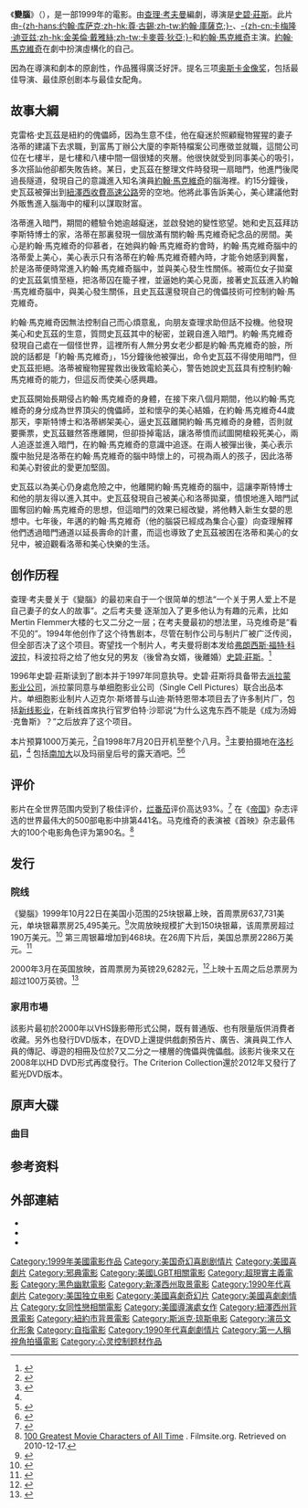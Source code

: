 {{NoteTA
|T=zh-hans:成为约翰·马尔科维奇;zh-hk:玩謝麥高維治;zh-tw:變腦;
|1=zh-hans:成为约翰·马尔科维奇;zh-hk:玩謝麥高維治;zh-tw:變腦;
|2=zh-hans:马尔科维奇;zh-hk:麥高維治;zh-tw:馬克維奇;
|3=zh-hans:查理·考夫曼; zh-hk:查理·卡夫曼; zh-tw:查理·考夫曼;
|4=zh-hk:原声大碟; zh-tw:原聲帶;
}}
{{Infobox Film
| name = 變腦
| original_name = {{lang|en|''Being John Malkovich''}}
| image = Being John Malkovich poster.jpg
| caption = 电影海报
| director = [[史派克·瓊斯|史派克·瓊斯]]   
| producer = [[Steve_Golin|Steve Golin]]<br>[[Vincent_Landay|Vincent Landay]]<br>[[Sandy_Stern|Sandy Stern]]<br>[[Michael_Stipe|Michael Stipe]]
| writer =   [[查里·考夫曼|查里·考夫曼]]
| starring =[[约翰·库萨克|约翰·库萨克]]<br>[[金美倫·戴雅絲|金美倫·戴雅絲]]<br>[[凯瑟琳·基纳|凯瑟琳·基纳]]<br>[[Orson_Bean|Orson Bean]]<br>[[查理·辛|查理·辛]]<br>[[約翰·馬克維奇|約翰·馬克維奇]]<br>[[Mary_Kay_Place|Mary Kay Place]] |
| music = [[卡特·伯韦尔|卡特·伯韦尔]]
| cinematography = [[Lance_Acord|Lance Acord]]
| editing = [[Eric_Zumbrunnen|Eric Zumbrunnen]]
| distributor = [[焦點影業|焦點影業]] (1999-2002)<br>[[環球影業|環球影業]] ([[美國|美國]]以外 1999-2002，全球 2002-)<br>[[Alliance_Films|Alliance Films]] (加拿大)
| released = {{flagicon|USA}} 1999年10月22日<br>{{flagicon|AUS}} 1999年12月26日<br>{{flagicon|UK}} 2000年3月17日<br>{{flagicon|NZL}} 2000年5月18日
| runtime = 112 分鐘  
| language = 英語
| budget = 13,000,000 美圓 (估算)
}}

《'''變腦'''》（{{lang-en|Being John Malkovich}}），是一部1999年的電影。由[[查理·考夫曼|查理·考夫曼]]編劇，導演是[[史碧·莊斯|史碧·莊斯]]。此片由[[約翰·庫薩克|-{zh-hans:约翰·库萨克;zh-hk:尊·古錫;zh-tw:約翰·庫薩克;}-]]、[[卡麥蓉·狄亞茲|-{zh-cn:卡梅隆·迪亚兹;zh-hk:金美倫·戴雅絲;zh-tw:卡麥蓉·狄亞;}-]]和[[約翰·馬克維奇|約翰·馬克維奇]]主演。[[約翰·馬克維奇|約翰·馬克維奇]]在劇中扮演虛構化的自己。

因為在導演和劇本的原創性，作品獲得廣泛好評。提名三项[[奥斯卡金像奖|奥斯卡金像奖]]，包括最佳导演、最佳原创剧本与最佳女配角。

==故事大綱==
克雷格·史瓦茲是紐約的傀儡師，因為生意不佳，他在癡迷於照顧寵物猩猩的妻子洛蒂的建議下去求職，到富馬丁辦公大廈的李斯特檔案公司應徵並就職，這間公司位在七樓半，是七樓和八樓中間一個很矮的夾層。他很快就受到同事美心的吸引，多次搭訕他卻都失敗告終。某日，史瓦茲在整理文件時發現一扇暗門，他進門後爬過長隧道，發現自己的意識進入知名演員[[約翰·馬克維奇|約翰·馬克維奇]]的腦海裡。約15分鐘後，史瓦茲被彈出到[[紐澤西收費高速公路|紐澤西收費高速公路]]旁的空地。他將此事告訴美心，美心建議他對外販售進入腦海中的權利以謀取財富。

洛蒂進入暗門，期間的體驗令她逾越癡迷，並啟發她的變性慾望。她和史瓦茲拜訪李斯特博士的家，洛蒂在那裏發現一個放滿有關約翰·馬克維奇紀念品的房間。美心是約翰·馬克維奇的仰慕者，在她與約翰·馬克維奇約會時，約翰·馬克維奇腦中的洛蒂愛上美心，美心表示只有洛蒂在約翰·馬克維奇體內時，才能令她感到興奮，於是洛蒂便時常進入約翰·馬克維奇腦中，並與美心發生性關係。被兩位女子拋棄的史瓦茲氣憤至極，把洛蒂囚在籠子裡，並逼她約美心見面，接著史瓦茲進入約翰·馬克維奇腦中，與美心發生關係，且史瓦茲還發現自己的傀儡技術可控制約翰·馬克維奇。

約翰·馬克維奇因無法控制自己而心煩意亂，向朋友查理求助但話不投機。他發現美心和史瓦茲的生意，質問史瓦茲其中的秘密，並親自進入暗門。約翰·馬克維奇發現自己處在一個怪世界，這裡所有人無分男女老少都是約翰·馬克維奇的臉，所說的話都是「約翰·馬克維奇」，15分鐘後他被彈出，命令史瓦茲不得使用暗門，但史瓦茲拒絕。洛蒂被寵物猩猩救出後致電給美心，警告她說史瓦茲具有控制約翰·馬克維奇的能力，但這反而使美心感興趣。

史瓦茲開始長期侵占約翰·馬克維奇的身體，在接下來八個月期間，他以約翰·馬克維奇的身分成為世界頂尖的傀儡師，並和懷孕的美心結婚，在約翰·馬克維奇44歲那天，李斯特博士和洛蒂綁架美心，逼史瓦茲離開約翰·馬克維奇的身體，否則就要撕票，史瓦茲雖然答應離開，但卻掛掉電話，讓洛蒂憤而試圖開槍殺死美心，兩人追逐並進入暗門，在約翰·馬克維奇的意識中追逐。在兩人被彈出後，美心表示腹中胎兒是洛蒂在約翰·馬克維奇的腦中時懷上的，可視為兩人的孩子，因此洛蒂和美心對彼此的愛更加堅固。

史瓦茲以為美心仍身處危險之中，他離開約翰·馬克維奇的腦中，這讓李斯特博士和他的朋友得以進入其中。史瓦茲發現自己被美心和洛蒂拋棄，憤恨地進入暗門試圖奪回約翰·馬克維奇的思想，但這暗門的效果已經改變，將他轉入新生女嬰的思想中。七年後，年邁的約翰·馬克維奇（他的腦袋已經成為集合心靈）向查理解釋他們透過暗門通道以延長壽命的計畫，而這也導致了史瓦茲被困在洛蒂和美心的女兒中，被迫觀看洛蒂和美心快樂的生活。

==创作历程==
查理·考夫曼关于《變腦》的最初来自于一个很简单的想法“一个关于男人爱上不是自己妻子的女人的故事”。之后考夫曼
逐渐加入了更多他认为有趣的元素，比如Mertin Flemmer大楼的七又二分之一层；在考夫曼最初的想法里，马克维奇是“看不见的”。1994年他创作了这个待售剧本，尽管在制作公司与制片厂被广泛传阅，但全部否决了这个项目。寄望找一个制片人，考夫曼将剧本发给[[弗朗西斯·福特·科波拉|弗朗西斯·福特·科波拉]]，科波拉将之给了他女兒的男友（後曾為女婿，後離婚）[[史碧·莊斯|史碧·莊斯]]。<ref>{{cite web| title = ReView by Phil Villarreal : 'Being John Malkovich' a quirky wonder| work = [[Arizona_Daily_Star|Arizona Daily Star]]| url = http://azstarnet.com/entertainment/movies/article_ee681184-48ef-558a-956f-8f431ab4dc0c.html| first = Phil| last = Villarreal| date = January 7, 2007| accessdate = November 4, 2010| archive-date = 2012-05-30| archive-url = https://archive.is/20120530165432/http://azstarnet.com/entertainment/movies/article_ee681184-48ef-558a-956f-8f431ab4dc0c.html| dead-url = no}}</ref> 

1996年史碧·莊斯读到了剧本并于1997年同意执导。史碧·莊斯将具备带去[[派拉蒙影业公司|派拉蒙影业公司]]，派拉蒙同意与单细胞影业公司（Single Cell Pictures）联合出品本片。单细胞影业制片人迈克尔·斯塔普与山迪·斯特恩带本项目去了许多制片厂，包括[[新线影业|新线影业]]，在新线首席执行官罗伯特·沙耶说“为什么这鬼东西不能是《成为汤姆·克鲁斯》？”之后放弃了这个项目。

本片预算1000万美元，<ref>{{cite web| title = The Write Stuff: Sea change for scribe's future| work = [[Variety_(magazine)|Variety]]| url = http://www.variety.com/article/VR1117801689.html| first = Jonathan|last = Bing| date = June 19, 2001| accessdate = November 4, 2010}}</ref>自1998年7月20日开机至整个八月。<ref name=vfilming>{{cite web| title = Bean, Place in 'Malkovich'| work = [[Variety_(magazine)|Variety]]| url = http://www.variety.com/article/VR1117479351.html| first = Benedict|last = Carver| date = August 10, 1998| accessdate = November 4, 2010}}</ref>主要拍摄地在[[洛杉矶|洛杉矶]]，<ref name=vfilming/> 包括[[南加大|南加大]]以及玛丽皇后号的露天酒吧。<ref>{{cite web| title = Campuses a favorite locale for filming| work = [[洛杉矶时报|洛杉矶时报]]| url = http://articles.latimes.com/2006/sep/12/local/me-125locations12| first = Steve| last = Padilla| date = September 12, 2006| accessdate = November 4, 2010| archive-date = 2012-11-03| archive-url = https://web.archive.org/web/20121103113445/http://articles.latimes.com/2006/sep/12/local/me-125locations12| dead-url = no}}</ref><ref>{{cite web| title = The Queen Mary: Location Filming| publisher = QueenMary.com| url = http://www.queenmary.com/Filming-Locations.aspx| accessdate = November 4, 2010| archiveurl = https://web.archive.org/web/20101126200422/http://queenmary.com/Filming-Locations.aspx| archivedate = 2010年11月26日| deadurl = no}}</ref>

==评价==
影片在全世界范围内受到了极佳评价，[[烂番茄|烂番茄]]评价高达93%。<ref>{{cite web |title = Being John Malkovich (1999) |url = http://www.rottentomatoes.com/m/being_john_malkovich/ |publisher = 烂番茄 |accessdate = September 7, 2009 |archive-date = 2020-11-11 |archive-url = https://web.archive.org/web/20201111223427/https://www.rottentomatoes.com/m/being_john_malkovich |dead-url = no }}</ref> 在《[[帝国|帝国]]》杂志评选的世界最伟大的500部电影中排第441名。马克维奇的表演被《首映》杂志最伟大的100个电影角色评为第90名。<ref>[http://www.filmsite.org/100characters.html 100 Greatest Movie Characters of All Time] {{Wayback|url=http://www.filmsite.org/100characters.html |date=20100708202219 }}. Filmsite.org. Retrieved on 2010-12-17.</ref>

==发行==
===院线===
《變腦》1999年10月22日在美国小范围的25块银幕上映，首周票房637,731美元，单块银幕票房25,495美元。<ref name=bo1>{{cite web| url = http://www.variety.com/article/VR1117757571.html?categoryid=13&cs=1| work = [[综艺_(杂志)|综艺]]| title = B.O. full 'House'| first = Dade| last = Hayes| date = October 31, 1999| accessdate = November 7, 2010}}</ref>次周放映规模扩大到150块银幕，该周票房超过190万美元。<ref>{{cite web| url = http://www.variety.com/article/VR1117757810.html?categoryid=13&cs=1| work = [[Variety_(magazine)|Variety]]| title = Auds 'Bone' up| first = Dade| last = Hayes| date = November 7, 1999| accessdate = November 7, 2010| archive-date = 2007-12-05| archive-url = https://web.archive.org/web/20071205061016/http://www.variety.com/article/VR1117757810.html?categoryid=13&cs=1| dead-url = no}}</ref> 第三周银幕增加到468块。在26周下片后，美国总票房2286万美元。<ref>{{cite web| url = http://www.boxofficemojo.com/movies/?id=beingjohnmalkovich.htm| publisher = Box Office Mojo| title = Being John Malkovich (Summary)| accessdate = November 7, 2010| archive-date = 2012-05-30| archive-url = https://archive.today/20120530165325/http://www.boxofficemojo.com/movies/?id=beingjohnmalkovich.htm| dead-url = no}}</ref>

2000年3月在英国放映，首周票房为英镑29,6282元，<ref>{{cite news| title = Film: Box Office| work = [[The_Independent|The Independent]]| date = March 26, 2000| author = Thompson, Jonathan; Redvers, Louise}}</ref>上映十五周之后总票房为超过100万英镑。<ref>{{cite news| title = Film: Box Office| work = [[The_Independent|The Independent]]| date = April 9, 2000| author = Thompson, Jonathan; Redvers, Louise}}</ref> 

===家用市場===
該影片最初於2000年以VHS錄影帶形式公開，既有普通版、也有限量版供消費者收藏。另外也發行DVD版本，在DVD上還提供戲劇預告片、廣告、演員與工作人員的傳記、導遊的相冊及位於7又二分之一樓層的傀儡與傀儡戲。該影片後來又在2008年以HD DVD形式再度發行。The Criterion Collection還於2012年又發行了藍光DVD版本。

==原声大碟==
{{Infobox album
| Name        = 《變腦》电影原声大碟
| Type        = film
| Cover       = <!-- 檔案不存在 BJMalkovich_ST.jpg -->
| Artist      = 
| Released    = 1999年
| Genre       = [[电子音乐|电子]], [[爵士|爵士]], [[软摇滚|软摇滚]]
| Producer    = 
| Label       = Astralwerks
}}
{{Album ratings
| rev1 = [[Allmusic|Allmusic]]
| rev1Score = {{Rating|4.5|5}}<ref name="Allmusic">{{cite web|url={{Allmusic|class=album|id=r447737|pure_url=yes}}|title=''Being John Malkovich'' Review|publisher=Allmusic.com|accessdate=24 April 2011}}</ref>
}}

===曲目===
{{Track listing
| all_writing = 卡特·布尔维尔（除了注明之外）
| title1 = Amphibian
| note1 = 马克·贝尔混音, [[比约克|比约克]]创作
| length1 = 2:47
| title2 = Malkovich Masterpiece Remix
| note2 = 斯派克·琼斯创作，[[约翰·马克维奇|约翰·马克维奇]]演唱
| length2 = 2:22
| title3 = Puppet Love
| length3 = 2:02
| title4 = Momentary Introspection
| length4 = 1:07
| title5 = You Should Know
| length5 = 0:34
| title6 = Craig Plots
| length6 = 3:40
| title7 = Malkovich Shrine
| length7 = 0:45
| title8 = Embarcation
| length8 = 1:46
| title9 = Subcon Chase
| length9 = 2:03
| title10 = The Truth
| length10 = 1:21
| title11 = Love On The Phone
| length11 = 0:46
| title12 = To Lester's
| length12 = 0:26
| title13 = Maxine Kidnapped
| length13 = 1:15
| title14 = To Be John M
| length14 = 1:59
| title15 = Craig's Overture
| length15 = 1:00
| title16 = Allegro from Music for Strings, Percussion and Celesta, SZ106
| note16 = Béla Bartók
| length16 = 7:21
| title17 = Carter Explains Scene 71 To The Orchestra
| length17 = 0:29
| title18 = Lotte Makes Love
| length18 = 1:28
| title19 = Monkey Memories
| length19 = 1:32
| title20 = Future Vessel
| length20 = 3:40
| title21 = Amphibian
| note21 = Film Mix, written by Bj?rk
| length21 = 4:37
}}

==参考资料==
<references/>

==外部連結==
* {{imdb title|id=0120601}}
* {{amg movie|1:180993}}
* {{rotten-tomatoes|id=being_john_malkovich}}
{{Spike Jonze}}
{{Charlie Kaufman}}
{{同志媒体奖大范围上映类最佳影片}}
{{國家影評人協會獎最佳影片}}
{{土星奖最佳奇幻片}}
{{DEFAULTSORT:Being John Malkovich}}
[[Category:1999年美國電影作品|Category:1999年美國電影作品]]
[[Category:美国奇幻喜剧剧情片|Category:美国奇幻喜剧剧情片]]
[[Category:美國喜劇片|Category:美國喜劇片]]
[[Category:邪典電影|Category:邪典電影]]
[[Category:美國LGBT相關電影|Category:美國LGBT相關電影]]
[[Category:超現實主義電影|Category:超現實主義電影]]
[[Category:黑色幽默電影|Category:黑色幽默電影]]
[[Category:新澤西州取景電影|Category:新澤西州取景電影]]
[[Category:1990年代喜劇片|Category:1990年代喜劇片]]
[[Category:美国独立电影|Category:美国独立电影]]
[[Category:美國喜劇奇幻片|Category:美國喜劇奇幻片]]
[[Category:美國喜劇劇情片|Category:美國喜劇劇情片]]
[[Category:女同性戀相關電影|Category:女同性戀相關電影]]
[[Category:美國導演處女作|Category:美國導演處女作]]
[[Category:紐澤西州背景電影|Category:紐澤西州背景電影]]
[[Category:紐約市背景電影|Category:紐約市背景電影]]
[[Category:斯派克·琼斯电影|Category:斯派克·琼斯电影]]
[[Category:演员文化形象|Category:演员文化形象]]
[[Category:自指電影|Category:自指電影]]
[[Category:1990年代喜劇劇情片|Category:1990年代喜劇劇情片]]
[[Category:第一人稱視角拍攝電影|Category:第一人稱視角拍攝電影]]
[[Category:心灵控制题材作品|Category:心灵控制题材作品]]